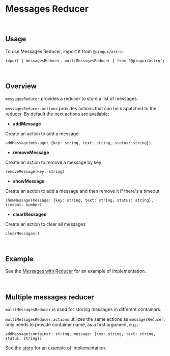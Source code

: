 
<Meta title="Docs/Utils/MessagesReducer" />

# Messages Reducer

<br />

## Usage

To use Messages Reducer, import it from `@pingux/astro`.

`import { messagesReducer, multiMessagesReducer } from '@pingux/astro';`

<br />

## Overview

`messagesReducer` provides a reducer to store a list of messages.

`messagesReducer.actions` provides actions that can be dispatched to the reducer. By default the next actions are available:

* **addMessage**

Create an action to add a message

`addMessage(message: {key: string, text: string, status: string})`

* **removeMessage**

Create an action to remove a message by key

`removeMessage(key: string)`

* **showMessage**

Create an action to add a message and then remove it if there's a timeout

`showMessage(message: {key: string, text: string, status: string}, timeout: number)`

* **clearMessages**

Create an action to clear all messages

`clearMessages()`

<br />

## Example

See the [Messages with Reducer](./?path=/story/components-messages--use-reducer) for an example of implementation.

<br />

## Multiple messages reducer

`multiMessagesReducer` is used for storing messages in different containers.

`multiMessagesReducer.actions` utilizes the same actions as `messagesReducer`, only needs to provide container name, as a first argument, e.g.:

`addMessage(container: string, message: {key: string, text: string, status: string})`

See the [story](./?path=/story/components-messages--use-reducer-with-multiple-containers) for an example of implementation.

